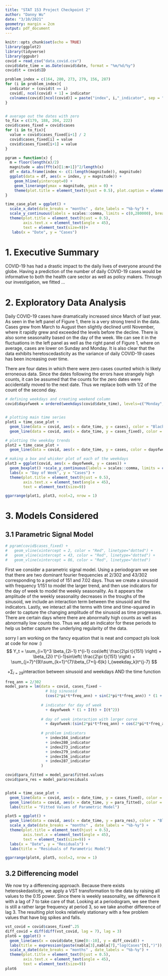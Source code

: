 ```yaml
---
title: "STAT 153 Project Checkpoint 2"
author: "Danny Wu"
date: "3/10/2021"
geometry: margin = 2cm
output: pdf_document
---
```


```r
knitr::opts_chunk$set(echo = TRUE)
library(ggplot2)
library(tidyverse)
library(ggpubr)
covid = read_csv("data_covid.csv") 
covid$date_time = as.Date(covid$date, format = "%m/%d/%y")
covid$t = covid$ID

problem_index = c(164, 280, 273, 279, 156, 287)
for (i in problem_index){
  indicator = (covid$t == i)
  covid[, ncol(covid) + 1] = indicator
  colnames(covid)[ncol(covid)] = paste("index", i,"_indicator", sep = "")
}


# average out the dates with zero
to_fix = c(179, 188, 204, 222)
covid$cases_fixed = covid$cases
for (i in to_fix){
  value = covid$cases_fixed[i+1] / 2
  covid$cases_fixed[i] = value
  covid$cases_fixed[i+1] = value
}

pgram = function(x) {
  m = floor(length(x)/2)
  magnitude = abs(fft(x)[1:m+1])^2/length(x)
  df = data.frame(index <- c(1:length(magnitude)), magnitude)
  ggplot(data = df, aes(x = index, y = magnitude)) + 
    geom_hline(yintercept=0) +
    geom_linerange(ymax = magnitude, ymin = 0) +
    theme(plot.title = element_text(hjust = 0.5), plot.caption = element_text(hjust = 0.5) )
}

time_case_plot = ggplot() + 
  scale_x_date(date_breaks = "months" , date_labels = "%b-%y") +
  scale_y_continuous(labels = scales::comma, limits = c(0,280000), breaks=seq(0,280000,40000)) +
  theme(plot.title = element_text(hjust = 0.5), 
        axis.text.x = element_text(angle = 45),
        text = element_text(size=9))+ 
   labs(x = "Date", y = "Cases")

```

# 1. Executive Summary

COVID-19 has had a drastic impact to the daily lives of everyone around the globe. Having a prediction of the number of daily COVID-19 cases would be informative to both the health care sector as well as policy makers. Through our investigation, we fitted ...

# 2. Exploratory Data Analysis

Daily COVID-19 cases have dramatically increased since March of last year. As seen in the left panel of Figure 1, there is a very strong trend in the data. Cases grew from March to August then slightly declined until November, where it rapidly grew and exceeded the levels before the decline. There is also some seasonality based on the day of the week. We can see it in the fluctuations in the left panel as well as the right panel of Figure 1, where on average, cases are lower on Sunday and Monday. It is also clear that the data exhibits heretoscedasticity as the variance of daily COVID-19 cases has been increasing over time.

There are four dates in which there were zero cases counted which is likely erroneous data. Since the dates following the errors have strangely high counts, it can be assumed that the counts for the zero dates were accidentally moved to the next date. Thus we replace both with 1/2 of the count of the second day. 

```r


# defining weekdays and creating weekend column
covid$dayofweek = ordered(weekdays(covid$date_time), levels=c("Monday", "Tuesday", "Wednesday", "Thursday", "Friday", "Saturday", "Sunday"))


# plotting main time series
plot1 = time_case_plot +
  geom_line(data = covid, aes(x = date_time, y = cases), color = "Black" ) + 
  geom_line(data = covid, aes(x = date_time, y = cases_fixed), color = "Green", size = .5, alpha = 0.75, linetype="dashed")

# plotting the weekday trends
plot2 = time_case_plot + 
  geom_line(data = covid, aes(x = date_time, y = cases, color = dayofweek)) 

# making a box and whisker plot of each of the weekdays 
plot3 = ggplot(covid, aes(x = dayofweek, y = cases)) + 
  geom_boxplot() +scale_y_continuous(labels = scales::comma, limits = c(0,280000), breaks=seq(0,280000,40000)) +
  labs(x = "Day of Week", y = "Cases") +
  theme(plot.title = element_text(hjust = 0.5), 
        axis.text.x = element_text(angle = 45),
        text = element_text(size=9))

ggarrange(plot1, plot3, ncol=2, nrow = 1)

```

\newpage

# 3. Models Considered 



## 3.1 Parametric Signal Model


```r
# pgram(covid$cases_fixed) + 
#   geom_vline(xintercept = 2, color = "Red", linetype="dotted") +
#   geom_vline(xintercept = 43, color = "Red", linetype="dotted") +
#   geom_vline(xintercept = 86, color = "Red", linetype="dotted")
```

First we consider a parametric signal model. Using a periodogram we see that there are two dominant fourier frequencies at 2/302 and 43/302 corresponding to a period of 151 and 7.02 days. Thus we create a sinusoid with frequency 1/151 to model the larger trend, and then use indicators for the day of week to model the weekly seasonality. As it appears the amplitude of the weekly seasonality decreases in the troughs of the sinusoid, we include an interaction term between the sinusoid and the indicators. Lastly, we interact all the terms with time and time-squared in order to capture the changing amplitude of the sinusoid as time progresses. There are certain days where there are abnormally high counts as well as abnormally low counts too. Thus we add an indicator for these periods to help us better capture the underlying regularity of the data. 

sorry I am working on the fancy equation that is neat and compact pls look at code for now :) 
$$
Y_t = \sum_{i=1}^3 \beta_{2i-1} t^{i-1} cos\left( \frac{2\pi t}{151} \right) + \beta_{2i} t^{i-1}sin\left( \frac{2\pi t}{151} \right) + \sum_{j=7}^{9}\sum_{k=1}^{7}\beta_{7+(j-6)k} I_{weekday_k}t^{j-7} 
$$

$$
+ \sum_{l = 29} \text{interaction between sinusoid and weekdays AND the time function}
$$

```r
freq_ann = 2/302
model_para = lm(data = covid, cases_fixed ~
                  # big sinusoid 
                  (cos(2*pi*t*freq_ann) + sin(2*pi*t*freq_ann)) * (1 + I(t) + I(t^2)) 
                  
                # indicator for day of week 
                  + dayofweek * (1 + I(t) + I(t^2)) 
                  
                # day of week interaction with larger curve 
                  + dayofweek:(sin(2*pi*t*freq_ann) + cos(2*pi*t*freq_ann)) * (1 + I(t) + I(t^2)) 
                  
                # problem indicators
                  + index164_indicator
                  + index280_indicator 
                  + index273_indicator 
                  + index279_indicator 
                  + index156_indicator 
                  + index287_indicator 
                )
```
 

```r

covid$para_fitted = model_para$fitted.values
covid$para_res = model_para$residuals


plot4 = time_case_plot + 
  geom_line(data = covid, aes(x = date_time, y = cases_fixed), color = "Black", alpha = 0.5) +
  geom_line(data = covid, aes(x = date_time, y = para_fitted), color = "Red", ) +
  labs(title = "Fitted Values of Parametric Model")

plot5 = ggplot() + 
  geom_line(data = covid, aes(x = date_time, y = para_res), color = "Black", alpha = 0.5) +
  scale_x_date(date_breaks = "months" , date_labels = "%b-%y") +
  theme(plot.title = element_text(hjust = 0.5), 
        axis.text.x = element_text(angle = 45),
        text = element_text(size=9)) +
  labs(x = "Date", y = "Residuals") +
  labs(title = "Residuals of Parametric Model")

ggarrange(plot4, plot5, ncol=2, nrow = 1)

```

\newpage

## 3.2 Differencing model 

We now try a differencing approach. Because there exists heteroskedasticity, we apply a VST transformation to the data by raising all values to the 0.15 power. Since there is weekly seasonality, we difference it with a lag of 7 to take care of that. Looking at a periodogram, we see there is still a rather large frequency at period 3, so we take another difference of lag 3. The resulting plot looks relatively stationary with a few problem values that have big spikes and falls. 

```r
vst_covid = covid$cases_fixed^.25
diff_covid = diff(diff(vst_covid, lag = 7), lag = 3)
plot6 = ggplot() + 
  geom_line(aes(x = covid$date_time[0:-10], y = diff_covid)) + 
  labs(title = expression(paste(nabla[3],nabla[7],"log(Cases"[t],")")), x = "Date", y = "Cases") + 
  scale_x_date(date_breaks = "months" , date_labels = "%b-%y") +
  theme(plot.title = element_text(hjust = 0.5), 
        axis.text.x = element_text(angle = 45),
        text = element_text(size=9))
plot6
```



